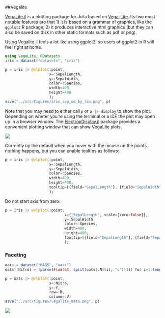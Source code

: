 ##Vegalite

[VegaLite.jl](https://github.com/fredo-dedup/VegaLite.jl) is a plotting package for Julia based on [Vega-Lite](https://vega.github.io/vega-lite/). Its two most notable features are that 1) it is based on a grammar of graphics, like the `ggplot2` R package; 2) it produces interactive html graphics (but they can also be saved on disk in other static formats such as pdf or png).

Using Vegalite.jl feels a lot like using ggplot2, so users of ggplot2 in R will feel right at home.

```julia
using VegaLite, RDatasets
iris = dataset("datasets", "iris")

p = iris |> @vlplot(:point,
                    x=:SepalLength,
                    y=:SepalWidth,
                    color=:Species,
                    width=400,
                    height=400
                    );
save("../src/figures/iris_sep_wd_by_len.png", p)

```

Note that you may need to either call `p` or `p |> display` to show the plot. Depending on wheter you're using the terminal or a IDE the plot may open up in a browser window. The [ElectronDisplay.jl](https://github.com/queryverse/ElectronDisplay.jl) package provides a convenient plotting window that can show VegaLite plots.

![](figures/iris_sep_wd_by_len.png)


Currently by the default when you hover with the mouse on the points nothing happens, but you can enable tooltips as follows:

```{julia; eval=false}
p = iris |> @vlplot(:point,
                    x=:SepalLength,
                    y=:SepalWidth,
                    color=:Species,
                    width=400,
                    height=400,
                    tooltip=[{field="SepalLength"}, {field="SepalWidth"}]
                    );
```

Do not start axis from zero:

```julia
p = iris |> @vlplot(:point,
                           x={"SepalLength", scale={zero=false}},
                           y=:SepalWidth,
                           color=:Species,
                           width=400,
                           height=400,
                           tooltip=[{field="SepalLength"}, {field="SepalWidth"}]
                           );
```

### Faceting

```julia
oats = dataset("MASS", "oats")
oats[:Nitro] = [parse(Float64, split(oats[:N][i], "c")[1]) for i=1:length(oats[:N])]

p = oats |> @vlplot(:point,
                    x=:Nitro,
                    y=:Y,
                    row=:B,
                    column=:V)
save("../src/figures/vegalite_oats.png", p)
```

![](figures/vegalite_oats.png)
